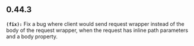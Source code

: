 ## 0.44.3
**`(fix):`** Fix a bug where client would send request wrapper instead of the body of the request wrapper, when the request has inline path parameters and a body property.

